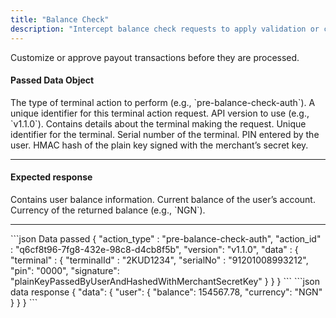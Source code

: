 ```yaml
---
title: "Balance Check"
description: "Intercept balance check requests to apply validation or custom logic"
---
```


<CardGroup cols={2}>
  <Card
    title="Payout Transactions"
    icon="money-check-dollar"
    href="/products/terminals/terminal-actions/payout-transaction"
  >
    Customize or approve payout transactions before they are processed.
  </Card>
</CardGroup>

#### Passed Data Object

<ParamField body="action_type" type="string" required>
  The type of terminal action to perform (e.g., `pre-balance-check-auth`).
</ParamField>

<ParamField body="action_id" type="string" required>
  A unique identifier for this terminal action request.
</ParamField>

<ParamField body="version" type="string" required>
  API version to use (e.g., `v1.1.0`).
</ParamField>

<ParamField body="data" type="object" required>
  Contains details about the terminal making the request.

  <Expandable title="data.terminal" defaultOpen="true">
    <ParamField body="terminal.terminalId" type="string" required>
      Unique identifier for the terminal.
    </ParamField>
    <ParamField body="terminal.serialNo" type="string" required>
      Serial number of the terminal.
    </ParamField>
    <ParamField body="terminal.pin" type="string" required>
      PIN entered by the user.
    </ParamField>
    <ParamField body="terminal.signature" type="string" required>
      HMAC hash of the plain key signed with the merchant’s secret key.
    </ParamField>
  </Expandable>
</ParamField>

---

#### Expected response

<ResponseField name="data" type="object" required>
  Contains user balance information.

  <Expandable title="data.user" defaultOpen="true">
    <ResponseField name="balance" type="number" required>
      Current balance of the user’s account.
    </ResponseField>
    <ResponseField name="currency" type="string" required>
      Currency of the returned balance (e.g., `NGN`).
    </ResponseField>
  </Expandable>
</ResponseField>

---



<RequestExample>
```json Data passed
{
	"action_type" : "pre-balance-check-auth",
	"action_id" : "q6cf8t96-7fg8-432e-98c8-d4cb8f5b",
	"version": "v1.1.0",
	"data" : {
		"terminal" : {
			"terminalId" : "2KUD1234",
			"serialNo" : "91201008993212",
			"pin": "0000",
			"signature":
            "plainKeyPassedByUserAndHashedWithMerchantSecretKey"
		}
	}
}
```
</RequestExample>

<ResponseExample>
```json data response
{
	"data": {
		"user": {
			"balance": 154567.78,
			"currency": "NGN"
		}
	}
}
```
</ResponseExample>